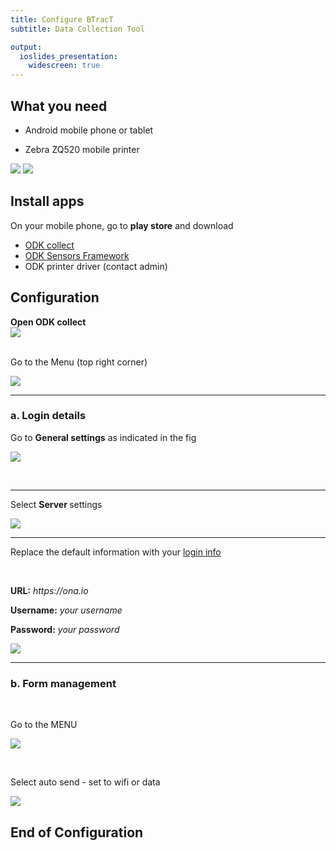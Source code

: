 ---
title: Configure BTracT
subtitle: Data Collection Tool

output:
  ioslides_presentation:
    widescreen: true
---

## What you need 

  <div class="columns-2">

  - Android mobile phone or tablet
  
  - Zebra ZQ520 mobile printer
  
  ![](images/btract/configuration/mobile.png)
  ![](images/btract/configuration/zq.png)
    
  </div>

## Install apps 

On your mobile phone, go to <b>play store</b> and download
  
+  [ODK collect](https://play.google.com/store/apps/details?id=org.odk.collect.android&hl=en)
+  [ODK Sensors Framework](https://play.google.com/store/apps/details?id=org.opendatakit.sensors&hl=en)
+  ODK printer driver (contact admin)


## Configuration

  <div class="columns-2">
  <b>Open ODK collect </b>
  <br>
  ![](images/btract/configuration/odk.png)
  
  <br>
  Go to the Menu (top right corner)
  
  ![](images/btract/configuration/b1.png)

  </div>

---

### a. Login details

<div class="columns-2">

Go to <b>General settings</b> as indicated in the fig



![](images/btract/configuration/b2.png)
</div>

<br>

---

Select <b>Server </b> settings

![](images/btract/configuration/b3.png) 

---

Replace the default information with your <u> login info</u>

<br>

<div class="columns-2">

<b>URL:</b> <em>https://ona.io</em>

<b>Username:</b> <em>your username</em>

<b>Password:</b> <em>your password</em>

![](images/btract/configuration/b4.png) 

</div>

---

### b. Form management

<br>

<div class="columns-2">

Go to the MENU


![](images/btract/configuration/b5.png)

<br>

Select auto send - set to wifi or data

![](images/btract/configuration/b6.png)




<div align="center">

# End of Configuration

</div>
